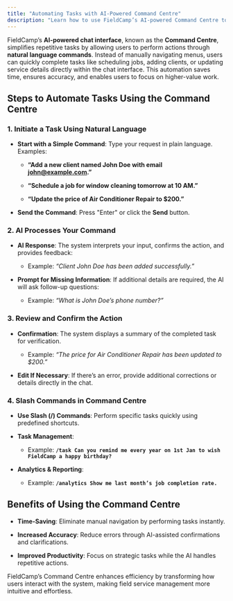 ```yaml
---
title: "Automating Tasks with AI-Powered Command Centre"
description: "Learn how to use FieldCamp’s AI-powered Command Centre to automate repetitive tasks with natural language commands. Save time by managing schedules, clients, and services effortlessly."
---
```


FieldCamp’s **AI-powered chat interface**, known as the **Command Centre**, simplifies repetitive tasks by allowing users to perform actions through **natural language commands**. Instead of manually navigating menus, users can quickly complete tasks like scheduling jobs, adding clients, or updating service details directly within the chat interface. This automation saves time, ensures accuracy, and enables users to focus on higher-value work.

## Steps to Automate Tasks Using the Command Centre

### 1. Initiate a Task Using Natural Language

* **Start with a Simple Command**: Type your request in plain language. Examples:

  * **“Add a new client named John Doe with email** [**john@example.com**]()**.”**

  * **“Schedule a job for window cleaning tomorrow at 10 AM.”**

  * **“Update the price of Air Conditioner Repair to $200.”**

* **Send the Command**: Press "Enter" or click the **Send** button.

### 2. AI Processes Your Command

* **AI Response**: The system interprets your input, confirms the action, and provides feedback:

  * Example: *“Client John Doe has been added successfully.”*

* **Prompt for Missing Information**: If additional details are required, the AI will ask follow-up questions:

  * Example: *“What is John Doe’s phone number?”*

### 3. Review and Confirm the Action

* **Confirmation**: The system displays a summary of the completed task for verification.

  * Example: *“The price for Air Conditioner Repair has been updated to $200.”*

* **Edit If Necessary**: If there’s an error, provide additional corrections or details directly in the chat.

### 4. Slash Commands in Command Centre

* **Use Slash (/) Commands**: Perform specific tasks quickly using predefined shortcuts.

* **Task Management**:

  * Example: **`/task Can you remind me every year on 1st Jan to wish FieldCamp a happy birthday?`**

* **Analytics & Reporting**:

  * Example: **`/analytics Show me last month’s job completion rate.`**

## Benefits of Using the Command Centre

* **Time-Saving**: Eliminate manual navigation by performing tasks instantly.

* **Increased Accuracy**: Reduce errors through AI-assisted confirmations and clarifications.

* **Improved Productivity**: Focus on strategic tasks while the AI handles repetitive actions.

FieldCamp’s Command Centre enhances efficiency by transforming how users interact with the system, making field service management more intuitive and effortless.